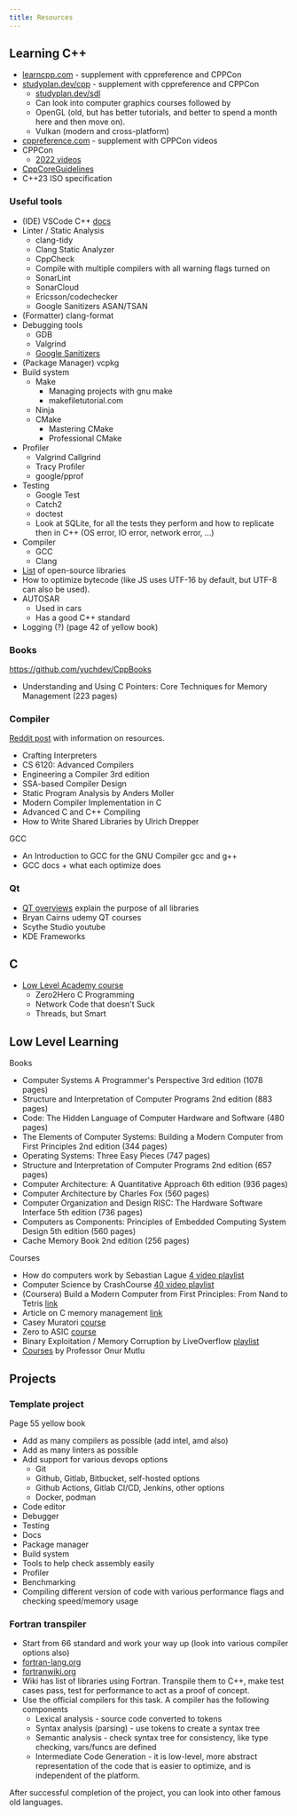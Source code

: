 ```yaml
---
title: Resources
---
```


## Learning C++

-   [learncpp.com](https://www.learncpp.com/) - supplement with cppreference and CPPCon
-   [studyplan.dev/cpp](https://www.studyplan.dev/cpp) - supplement with cppreference and CPPCon
    -   [studyplan.dev/sdl](https://www.studyplan.dev/sdl)
    -   Can look into computer graphics courses followed by
    -   OpenGL (old, but has better tutorials, and better to spend a month here and then move on).
    -   Vulkan (modern and cross-platform)
-   [cppreference.com](https://en.cppreference.com/w/) - supplement with CPPCon videos
-   CPPCon
    -   [2022 videos](https://www.youtube.com/playlist?list=PLHTh1InhhwT7gQEuYznhhvAYTel0qzl72)
-   [CppCoreGuidelines](https://github.com/isocpp/CppCoreGuidelines)
-   C++23 ISO specification

### Useful tools

-   (IDE) VSCode C++ [docs](https://code.visualstudio.com/docs/languages/cpp1)
-   Linter / Static Analysis
    -   clang-tidy
    -   Clang Static Analyzer
    -   CppCheck
    -   Compile with multiple compilers with all warning flags turned on
    -   SonarLint
    -   SonarCloud
    -   Ericsson/codechecker
    -   Google Sanitizers ASAN/TSAN
-   (Formatter) clang-format
-   Debugging tools
    -   GDB
    -   Valgrind
    -   [Google Sanitizers](https://github.com/google/sanitizers?tab=readme-ov-file)
-   (Package Manager) vcpkg
-   Build system
    -   Make
        -   Managing projects with gnu make
        -   makefiletutorial.com
    -   Ninja
    -   CMake
        -   Mastering CMake
        -   Professional CMake
-   Profiler
    -   Valgrind Callgrind
    -   Tracy Profiler
    -   google/pprof
-   Testing
    -   Google Test
    -   Catch2
    -   doctest
    -   Look at SQLite, for all the tests they perform and how to replicate then in C++ (OS error, IO error, network error, ...)
-   Compiler
    -   GCC
    -   Clang
-   [List](https://en.cppreference.com/w/cpp/links/libs) of open-source libraries
-   How to optimize bytecode (like JS uses UTF-16 by default, but UTF-8 can also be used).
-   AUTOSAR
    -   Used in cars
    -   Has a good C++ standard
-   Logging (?) (page 42 of yellow book)

### Books

https://github.com/yuchdev/CppBooks

-   Understanding and Using C Pointers: Core Techniques for Memory Management (223 pages)

### Compiler

[Reddit post](https://www.reddit.com/r/Compilers/comments/15ga21m/comment/jujd5ul/?utm_source=share&utm_medium=web3x&utm_name=web3xcss&utm_term=1&utm_content=share_button) with information on resources.

-   Crafting Interpreters
-   CS 6120: Advanced Compilers
-   Engineering a Compiler 3rd edition
-   SSA-based Compiler Design
-   Static Program Analysis by Anders Moller
-   Modern Compiler Implementation in C
-   Advanced C and C++ Compiling
-   How to Write Shared Libraries by Ulrich Drepper

GCC

-   An Introduction to GCC for the GNU Compiler gcc and g++
-   GCC docs + what each optimize does

### Qt

-   [QT overviews](https://doc.qt.io/qt-6/overviews-main.html) explain the purpose of all libraries
-   Bryan Cairns udemy QT courses
-   Scythe Studio youtube
-   KDE Frameworks

## C

-   [Low Level Academy course](https://lowlevel.academy/courses)
    -   Zero2Hero C Programming
    -   Network Code that doesn't Suck
    -   Threads, but Smart

## Low Level Learning

Books

-   Computer Systems A Programmer's Perspective 3rd edition (1078 pages)
-   Structure and Interpretation of Computer Programs 2nd edition (883 pages)
-   Code: The Hidden Language of Computer Hardware and Software (480 pages)
-   The Elements of Computer Systems: Building a Modern Computer from First Principles 2nd edition (344 pages)
-   Operating Systems: Three Easy Pieces (747 pages)
-   Structure and Interpretation of Computer Programs 2nd edition (657 pages)
-   Computer Architecture: A Quantitative Approach 6th edition (936 pages)
-   Computer Architecture by Charles Fox (560 pages)
-   Computer Organization and Design RISC: The Hardware Software Interface 5th edition (736 pages)
-   Computers as Components: Principles of Embedded Computing System Design 5th edition (560 pages)
-   Cache Memory Book 2nd edition (256 pages)

Courses

-   How do computers work by Sebastian Lague [4 video playlist](https://www.youtube.com/playlist?list=PLFt_AvWsXl0dPhqVsKt1Ni_46ARyiCGSq)
-   Computer Science by CrashCourse [40 video playlist](https://www.youtube.com/playlist?list=PL8dPuuaLjXtNlUrzyH5r6jN9ulIgZBpdo)
-   (Coursera) Build a Modern Computer from First Principles: From Nand to Tetris [link](https://www.coursera.org/learn/build-a-computer)
-   Article on C memory management [link](https://www.rfleury.com/p/untangling-lifetimes-the-arena-allocator)
-   Casey Muratori [course](https://www.computerenhance.com/p/table-of-contents)
-   Zero to ASIC [course](https://www.zerotoasiccourse.com/)
-   Binary Exploitation / Memory Corruption by LiveOverflow [playlist](https://www.youtube.com/playlist?list=PLhixgUqwRTjxglIswKp9mpkfPNfHkzyeN)
-   [Courses](https://people.inf.ethz.ch/omutlu/lecture-videos.html) by Professor Onur Mutlu

## Projects

### Template project

Page 55 yellow book

-   Add as many compilers as possible (add intel, amd also)
-   Add as many linters as possible
-   Add support for various devops options
    -   Git
    -   Github, Gitlab, Bitbucket, self-hosted options
    -   Github Actions, Gitlab CI/CD, Jenkins, other options
    -   Docker, podman
-   Code editor
-   Debugger
-   Testing
-   Docs
-   Package manager
-   Build system
-   Tools to help check assembly easily
-   Profiler
-   Benchmarking
-   Compiling different version of code with various performance flags and checking speed/memory usage

### Fortran transpiler

-   Start from 66 standard and work your way up (look into various compiler options also)
-   [fortran-lang.org](https://fortran-lang.org/)
-   [fortranwiki.org](https://fortranwiki.org/fortran/show/HomePage)
-   Wiki has list of libraries using Fortran. Transpile them to C++, make test cases pass, test for performance to act as a proof of concept.
-   Use the official compilers for this task. A compiler has the following components
    -   Lexical analysis - source code converted to tokens
    -   Syntax analysis (parsing) - use tokens to create a syntax tree
    -   Semantic analysis - check syntax tree for consistency, like type checking, vars/funcs are defined
    -   Intermediate Code Generation - it is low-level, more abstract representation of the code that is easier to optimize, and is independent of the platform.

After successful completion of the project, you can look into other famous old languages.
